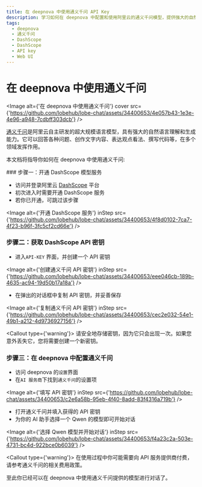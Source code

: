 ```yaml
---
title: 在 deepnova 中使用通义千问 API Key
description: 学习如何在 deepnova 中配置和使用阿里云的通义千问模型，提供强大的自然语言理解和生成能力。
tags:
  - deepnova
  - 通义千问
  - DashScope
  - DashScope
  - API key
  - Web UI
---
```


# 在 deepnova 中使用通义千问

<Image alt={'在 deepnova 中使用通义千问'} cover src={'https://github.com/lobehub/lobe-chat/assets/34400653/4e057b43-1e3e-4e96-a948-7cdbff303dcb'} />

[通义千问](https://tongyi.aliyun.com/)是阿里云自主研发的超大规模语言模型，具有强大的自然语言理解和生成能力。它可以回答各种问题、创作文字内容、表达观点看法、撰写代码等，在多个领域发挥作用。

本文档将指导你如何在 deepnova 中使用通义千问:

<Steps>
  ### 步骤一：开通 DashScope 模型服务

  - 访问并登录阿里云 [DashScope](https://dashscope.console.aliyun.com/) 平台
  - 初次进入时需要开通 DashScope 服务
  - 若你已开通，可跳过该步骤

  <Image alt={'开通 DashScope 服务'} inStep src={'https://github.com/lobehub/lobe-chat/assets/34400653/4f8d0102-7ca7-4f23-b96f-3fc5cf2cd66e'} />

  ### 步骤二：获取 DashScope API 密钥

  - 进入`API-KEY` 界面，并创建一个 API 密钥

  <Image alt={'创建通义千问 API 密钥'} inStep src={'https://github.com/lobehub/lobe-chat/assets/34400653/eee046cb-189b-4635-ac94-19d50b17a18a'} />

  - 在弹出的对话框中复制 API 密钥，并妥善保存

  <Image alt={'复制通义千问 API 密钥'} inStep src={'https://github.com/lobehub/lobe-chat/assets/34400653/cec2e032-54e1-49b1-a212-4d9736927156'} />

  <Callout type={'warning'}>
    请安全地存储密钥，因为它只会出现一次。如果您意外丢失它，您将需要创建一个新密钥。
  </Callout>

  ### 步骤三：在 deepnova 中配置通义千问

  - 访问 deepnova 的`设置`界面
  - 在`AI 服务商`下找到`通义千问`的设置项

  <Image alt={'填写 API 密钥'} inStep src={'https://github.com/lobehub/lobe-chat/assets/34400653/c2e6a58b-95eb-4f40-8add-83f4316a719b'} />

  - 打开通义千问并填入获得的 API 密钥
  - 为你的 AI 助手选择一个 Qwen 的模型即可开始对话

  <Image alt={'选择 Qwen 模型并开始对话'} inStep src={'https://github.com/lobehub/lobe-chat/assets/34400653/f4a23c2a-503e-4731-bc4d-922bce0b6039'} />

  <Callout type={'warning'}>
    在使用过程中你可能需要向 API 服务提供商付费，请参考通义千问的相关费用政策。
  </Callout>
</Steps>

至此你已经可以在 deepnova 中使用通义千问提供的模型进行对话了。
